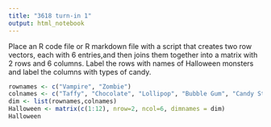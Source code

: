```yaml
---
title: "3618 turn-in 1"
output: html_notebook
---
```


Place an R code file or R markdown file with a script that creates two row vectors, each with 6 entries,and then joins them together into a matrix with 2 rows and 6 columns.  Label the rows with names of Halloween monsters and label the columns with types of candy.

```r
rownames <- c("Vampire", "Zombie")
colnames <- c("Taffy", "Chocolate", "Lollipop", "Bubble Gum", "Candy Stick", "Gummy")
dim <- list(rownames,colnames)
Halloween <- matrix(c(1:12), nrow=2, ncol=6, dimnames = dim)
Halloween
```

